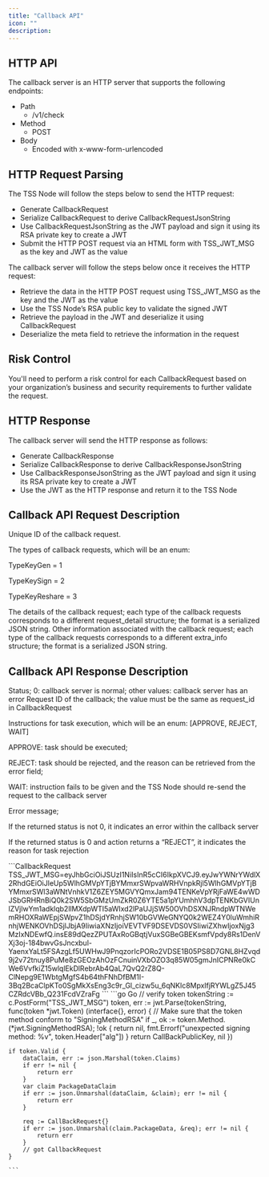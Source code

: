 ```yaml
---
title: "Callback API"
icon: ""
description:
---
```


## HTTP API

The callback server is an HTTP server that supports the following endpoints:

* Path
  * /v1/check
* Method
  * POST
* Body
  * Encoded with x-www-form-urlencoded&#x20;

## HTTP Request Parsing&#x20;

The TSS Node will follow the steps below to send the HTTP request:

* Generate CallbackRequest
* Serialize CallbackRequest to derive CallbackRequestJsonString
* Use CallbackRequestJsonString as the JWT payload and sign it using its RSA private key to create a JWT
* Submit the HTTP POST request via an HTML form with TSS\_JWT\_MSG as the key and JWT as the value

The callback server will follow the steps below once it receives the HTTP request:

* Retrieve the data in the HTTP POST request using TSS\_JWT\_MSG as the key and the JWT as the value
* Use the TSS Node’s RSA public key to validate the signed JWT
* Retrieve the payload in the JWT and deserialize it using CallbackRequest
* Deserialize the meta field to retrieve the information in the request

## Risk Control

You'll need to perform a risk control for each CallbackRequest based on your organization’s business and security requirements to further validate the request.

## HTTP Response

The callback server will send the HTTP response as follows: &#x20;

* Generate CallbackResponse
* Serialize CallbackResponse to derive CallbackResponseJsonString
* Use CallbackResponseJsonString as the JWT payload and sign it using its RSA private key to create a JWT
* Use the JWT as the HTTP response and return it to the TSS Node

## Callback API Request Description

<ParamField body="request_id" type="String" required>Unique ID of the callback request.</ParamField>
<ParamField body="request_type" type="Int" required><p>The types of callback requests, which will be an enum:</p><p></p><p>TypeKeyGen = 1</p><p>TypeKeySign = 2</p><p>TypeKeyReshare = 3</p></ParamField>
<ParamField body="request_detail" type="String" required>The details of the callback request; each type of the callback requests corresponds to a different request\_detail structure; the format is a serialized JSON string.</ParamField>
<ParamField body="extra_info" type="String" required>Other information associated with the callback request; each type of the callback requests corresponds to a different extra\_info structure; the format is a serialized JSON string.</ParamField>

## Callback API Response Description

<ResponseField name="status" type="Int" required>Status; 0: callback server is normal; other values: callback server has an error</ResponseField>
<ResponseField name="request_id" type="String" required>Request ID of the callback; the value must be the same as request\_id in CallbackRequest</ResponseField>
<ResponseField name="action" type="String" required><p>Instructions for task execution, which will be an enum: [APPROVE, REJECT, WAIT]</p><p></p><p>APPROVE: task should be executed; </p><p></p><p>REJECT: task should be rejected, and the reason can be retrieved from the error field; </p><p></p><p>WAIT: instruction fails to be given and the TSS Node should re-send the request to the callback server</p><p></p></ResponseField>
<ResponseField name="error" type="String" optional><p>Error message;</p><p></p><p>If the returned status is not 0, it indicates an error within the callback server</p><p></p><p>If the returned status is 0 and action returns a “REJECT”, it indicates the reason for task rejection</p><p></p></ResponseField>



<RequestExample>
    ```CallbackRequest
    TSS_JWT_MSG=eyJhbGciOiJSUzI1NiIsInR5cCI6IkpXVCJ9.eyJwYWNrYWdlX2RhdGEiOiJleUp5WlhGMVpYTjBYMmxrSWpvaWRHVnpkRjl5WlhGMVpYTjBYMmxrSWl3aWNtVnhkV1Z6ZEY5MGVYQmxJam94TENKeVpYRjFaWE4wWDJSbGRHRnBiQ0k2SW5SbGMzUmZkR0Z6YTE5a1pYUmhhV3dpTENKbGVIUnlZVjlwYm1adklqb2llMXdpWTI5aWIxd2lPaUJjSW50OVhDSXNJRndpWTNWemRHOXRaWEpjSWpvZ1hDSjdYRnhjSW10bGVWeGNYQ0k2WEZ4Y0luWmhiRnhjWENKOVhDSjlJbjA9IiwiaXNzIjoiVEVTVF9DSEVDS0VSIiwiZXhwIjoxNjg3MzIxNDEwfQ.insE89dQezZPUTAxRoGBqtjVuxSGBeGBEKsmfVpdy8Rs1DenVXj3oj-184bwvGsJncxbul-YaenxYaLt5FSAzgLf5UWHwJ9PnqzorIcPORo2VDSE1B05PS8D7GNL8HZvqd9j2v72tnuy8PuMe8zGEOzAhOzFCnuinVXbOZO3q85W05gmJnICPNRe0kCWe6VvfkiZ15wlqlEkDlRebrAb4QaL7QvQ2rZ8Q-ClNepg9E1WbtgMgfS4b64thFNhDfBM1I-3Bq2BcaClpKTo0SgMkXsEng3c9r_Gl_cizw5u_6qNKlc8MpxlfjRYWLgZ5J45CZRdcVBb_Q231FcdVZraFg
    ```
</RequestExample>

<ResponseExample>
    ```go Go
    // verify token
    tokenString := c.PostForm("TSS_JWT_MSG")
    token, err := jwt.Parse(tokenString, func(token *jwt.Token) (interface{}, error) {
        // Make sure that the token method conform to "SigningMethodRSA"
        if _, ok := token.Method.(*jwt.SigningMethodRSA); !ok {
            return nil, fmt.Errorf("unexpected signing method: %v", token.Header["alg"])
        }
        return CallBackPublicKey, nil
    })

    if token.Valid {
        dataClaim, err := json.Marshal(token.Claims)
        if err != nil {
            return err
        }
        var claim PackageDataClaim
        if err := json.Unmarshal(dataClaim, &claim); err != nil {
            return err
        }

        req := CallBackRequest{}
        if err := json.Unmarshal(claim.PackageData, &req); err != nil {
            return err
        }
        // got CallbackRequest
    }

    ```
</ResponseExample>
